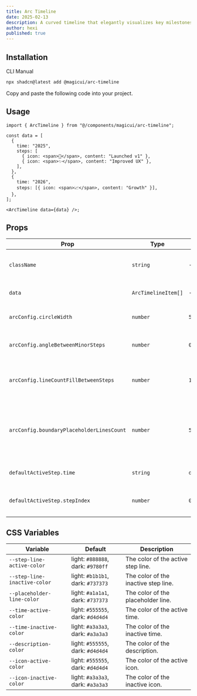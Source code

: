 ```yaml
---
title: Arc Timeline
date: 2025-02-13
description: A curved timeline that elegantly visualizes key milestones, perfect for Web3 and AI roadmaps.
author: hexi
published: true
---
```


<ComponentPreview name="arc-timeline-demo" />

## Installation

<Tabs defaultValue="cli">

<TabsList>
  <TabsTrigger value="cli">CLI</TabsTrigger>
  <TabsTrigger value="manual">Manual</TabsTrigger>
</TabsList>
<TabsContent value="cli">

```bash
npx shadcn@latest add @magicui/arc-timeline
```

</TabsContent>

<TabsContent value="manual">

<Steps>

<Step>Copy and paste the following code into your project.</Step>

<ComponentSource name="arc-timeline" />

</Steps>

</TabsContent>

</Tabs>

## Usage

```tsx showLineNumbers
import { ArcTimeline } from "@/components/magicui/arc-timeline";
```

```tsx showLineNumbers
const data = [
  {
    time: "2025",
    steps: [
      { icon: <span>🚀</span>, content: "Launched v1" },
      { icon: <span>✨</span>, content: "Improved UX" },
    ],
  },
  {
    time: "2026",
    steps: [{ icon: <span>📈</span>, content: "Growth" }],
  },
];

<ArcTimeline data={data} />;
```

## Props

| Prop                                      | Type                | Default        | Description                                                                  |
| ----------------------------------------- | ------------------- | -------------- | ---------------------------------------------------------------------------- |
| `className`                               | `string`            | `-`            | The class name to apply to the component.                                    |
| `data`                                    | `ArcTimelineItem[]` | `-`            | The data of the arc timeline.                                                |
| `arcConfig.circleWidth`                   | `number`            | `5000`         | The width of the circle.                                                     |
| `arcConfig.angleBetweenMinorSteps`        | `number`            | `0.35`         | The angle between minor steps.                                               |
| `arcConfig.lineCountFillBetweenSteps`     | `number`            | `10`           | The number of lines to fill between steps.                                   |
| `arcConfig.boundaryPlaceholderLinesCount` | `number`            | `50`           | The number of lines to fill in before the first step and after the last step |
| `defaultActiveStep.time`                  | `string`            | `data[0].time` | The time of the default active step.                                         |
| `defaultActiveStep.stepIndex`             | `number`            | `0`            | The index of the default active step.                                        |

## CSS Variables

| Variable                     | Default                           | Description                          |
| ---------------------------- | --------------------------------- | ------------------------------------ |
| `--step-line-active-color`   | light: `#888888`, dark: `#9780ff` | The color of the active step line.   |
| `--step-line-inactive-color` | light: `#b1b1b1`, dark: `#737373` | The color of the inactive step line. |
| `--placeholder-line-color`   | light: `#a1a1a1`, dark: `#737373` | The color of the placeholder line.   |
| `--time-active-color`        | light: `#555555`, dark: `#d4d4d4` | The color of the active time.        |
| `--time-inactive-color`      | light: `#a3a3a3`, dark: `#a3a3a3` | The color of the inactive time.      |
| `--description-color`        | light: `#555555`, dark: `#d4d4d4` | The color of the description.        |
| `--icon-active-color`        | light: `#555555`, dark: `#d4d4d4` | The color of the active icon.        |
| `--icon-inactive-color`      | light: `#a3a3a3`, dark: `#a3a3a3` | The color of the inactive icon.      |
